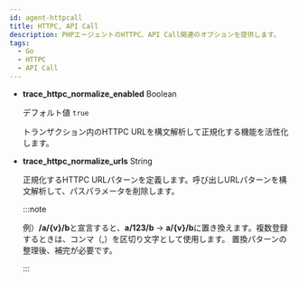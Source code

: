 ```yaml
---
id: agent-httpcall
title: HTTPC, API Call
description: PHPエージェントのHTTPC、API Call関連のオプションを提供します。
tags:
  - Go
  - HTTPC
  - API Call
---
```


-   **trace_httpc_normalize_enabled** <span class='type'>Boolean</span>

    デフォルト値 `true`

    トランザクション内のHTTPC URLを構文解析して正規化する機能を活性化します。

-   **trace_httpc_normalize_urls** <span class='type'>String</span>

    正規化するHTTPC URLパターンを定義します。呼び出しURLパターンを構文解析して、パスパラメータを削除します。

    :::note

    例）**/a/{v}/b**と宣言すると、**a/123/b** → **a/{v}/b**に置き換えます。複数登録するときは、コンマ（,）を区切り文字として使用します。 置換パターンの整理後、補完が必要です。

    :::
